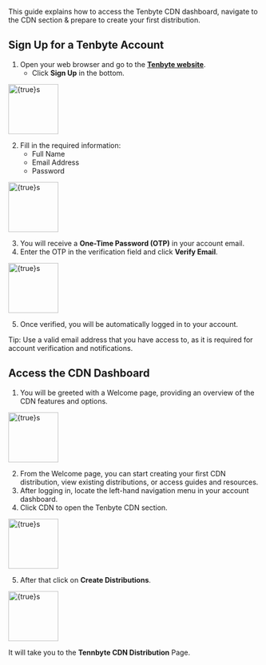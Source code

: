 This guide explains how to access the Tenbyte CDN dashboard, navigate to the CDN section & prepare to create your first distribution.

## Sign Up for a Tenbyte Account
1. Open your web browser and go to the [**Tenbyte website**](https://console.tenbyte.io/sign-in?redirect=%2F).
    - Click **Sign Up** in the bottom.

<img
  src="accessing-cdn/01.png"
  alt={true}s
  width="100"
/>

2. Fill in the required information:
    - Full Name
    - Email Address
    - Password

<img
  src="accessing-cdn/01.png"
  alt={true}s
  width="100"
/>

3. You will receive a **One-Time Password (OTP)** in your account email.
4. Enter the OTP in the verification field and click **Verify Email**.

<img
  src="accessing-cdn/02.png"
  alt={true}s
  width="100"
/>

5. Once verified, you will be automatically logged in to your account.

<Callout type="note">
    Tip: Use a valid email address that you have access to, as it is required for account verification and notifications.
</Callout>

## Access the CDN Dashboard
1. You will be greeted with a Welcome page, providing an overview of the CDN features and options. 

<img
  src="accessing-cdn/03.png"
  alt={true}s
  width="100"
/>

2. From the Welcome page, you can start creating your first CDN distribution, view existing distributions, or access guides and resources.
3. After logging in, locate the left-hand navigation menu in your account dashboard.
4. Click CDN to open the Tenbyte CDN section.

<img
  src="accessing-cdn/04.png"
  alt={true}s
  width="100"
/>

5. After that click on **Create Distributions**.

<img
  src="accessing-cdn/05.png"
  alt={true}s
  width="100"
/>

It will take you to the **Tennbyte CDN Distribution** Page.
